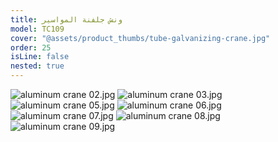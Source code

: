 ```yaml
---
title: ونش جلفنة المواسير
model: TC109
cover: "@assets/product_thumbs/tube-galvanizing-crane.jpg"
order: 25
isLine: false
nested: true
---
```



<ProductTabs />

![aluminum crane 02.jpg](@assets/article_images/tube-galvanizing-crane/aluminum-crane-02.jpg)
![aluminum crane 03.jpg](@assets/article_images/tube-galvanizing-crane/aluminum-crane-03.jpg)
![aluminum crane 05.jpg](@assets/article_images/tube-galvanizing-crane/aluminum-crane-05.jpg)
![aluminum crane 06.jpg](@assets/article_images/tube-galvanizing-crane/aluminum-crane-06.jpg)
![aluminum crane 07.jpg](@assets/article_images/tube-galvanizing-crane/aluminum-crane-07.jpg)
![aluminum crane 08.jpg](@assets/article_images/tube-galvanizing-crane/aluminum-crane-08.jpg)
![aluminum crane 09.jpg](@assets/article_images/tube-galvanizing-crane/aluminum-crane-09.jpg)
